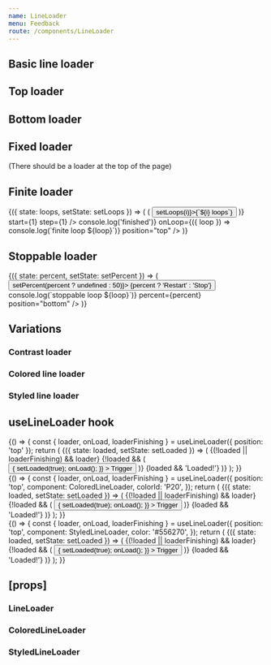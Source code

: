 ```yaml
---
name: LineLoader
menu: Feedback
route: /components/LineLoader
---
```



<PageTitle src="components/LineLoader" title="LineLoader" />

## Basic line loader

<Playground>
  <ThemeWrapper>
    <LineLoader />
  </ThemeWrapper>
</Playground>

## Top loader

<Playground>
  <ThemeWrapper>
    <LineLoader position="top" />
  </ThemeWrapper>
</Playground>

## Bottom loader

<Playground>
  <ThemeWrapper>
    <LineLoader position="bottom" />
  </ThemeWrapper>
</Playground>

## Fixed loader

<Playground>
  <ThemeWrapper>
    <LineLoader fixed position="top" />
    (There should be a loader at the top of the page)
  </ThemeWrapper>
</Playground>

## Finite loader

<Playground>
  <ThemeWrapper>
    <StateWrapper initialState={3}>
      {({ state: loops, setState: setLoops }) => (
        <React.Fragment>
          <Looper
            end={5}
            render={i => (
              <Rhythm key={i} m={1}>
                <Button color={i === loops ? 'primary' : 'neutral'} onClick={() => setLoops(i)}>{`${i} loops`}</Button>
              </Rhythm>
            )}
            start={1}
            step={1}
          />
          <LineLoader
            key={loops}
            loops={loops}
            onFinish={() => console.log('finished')}
            onLoop={({ loop }) => console.log(`finite loop ${loop}`)}
            position="top"
          />
        </React.Fragment>
      )}
    </StateWrapper>
  </ThemeWrapper>
</Playground>

## Stoppable loader

<Playground>
  <ThemeWrapper>
    <StateWrapper>
      {({ state: percent, setState: setPercent }) => (
        <React.Fragment>
          <Button color="primary" onClick={() => setPercent(percent ? undefined : 50)}>
            {percent ? 'Restart' : 'Stop'}
          </Button>
          <LineLoader
            onLoop={({ loop }) => console.log(`stoppable loop ${loop}`)}
            percent={percent}
            position="bottom"
          />
        </React.Fragment>
      )}
    </StateWrapper>
  </ThemeWrapper>
</Playground>

## Variations

### Contrast loader

<Playground>
  <ThemeWrapper contrast>
    <LineLoader contrast />
  </ThemeWrapper>
</Playground>

### Colored line loader

<Playground>
  <ColoredLineLoader colorId="P20" />
</Playground>

### Styled line loader

<Playground>
  <StyledLineLoader color="#556270" />
</Playground>

## useLineLoader hook

<Playground>
  {() => {
    const { loader, onLoad, loaderFinishing } = useLineLoader({ position: 'top' });
    return (
      <ThemeWrapper>
        <StateWrapper initialState={false}>
          {({ state: loaded, setState: setLoaded }) => (
            <React.Fragment>
              {(!loaded || loaderFinishing) && loader}
              {!loaded && (
                <Button
                  color="primary"
                  onClick={() => {
                    setLoaded(true);
                    onLoad();
                  }}
                >
                  Trigger
                </Button>
              )}
              {loaded && 'Loaded!'}
            </React.Fragment>
          )}
        </StateWrapper>
      </ThemeWrapper>
    );
  }}
</Playground>

<div style="height: 50px" />

<Playground>
  {() => {
    const { loader, onLoad, loaderFinishing } = useLineLoader({
      position: 'top',
      component: ColoredLineLoader,
      colorId: 'P20',
    });
    return (
      <ThemeWrapper>
        <StateWrapper initialState={false}>
          {({ state: loaded, setState: setLoaded }) => (
            <React.Fragment>
              {(!loaded || loaderFinishing) && loader}
              {!loaded && (
                <Button
                  color="primary"
                  onClick={() => {
                    setLoaded(true);
                    onLoad();
                  }}
                >
                  Trigger
                </Button>
              )}
              {loaded && 'Loaded!'}
            </React.Fragment>
          )}
        </StateWrapper>
      </ThemeWrapper>
    );
  }}
</Playground>

<div style="height: 50px" />

<Playground>
  {() => {
    const { loader, onLoad, loaderFinishing } = useLineLoader({
      position: 'top',
      component: StyledLineLoader,
      color: '#556270',
    });
    return (
      <ThemeWrapper>
        <StateWrapper initialState={false}>
          {({ state: loaded, setState: setLoaded }) => (
            <React.Fragment>
              {(!loaded || loaderFinishing) && loader}
              {!loaded && (
                <Button
                  color="primary"
                  onClick={() => {
                    setLoaded(true);
                    onLoad();
                  }}
                >
                  Trigger
                </Button>
              )}
              {loaded && 'Loaded!'}
            </React.Fragment>
          )}
        </StateWrapper>
      </ThemeWrapper>
    );
  }}
</Playground>

## \[props\]

### LineLoader

<Props of={LineLoader} />

### ColoredLineLoader

<Props of={ColoredLineLoader} />

### StyledLineLoader

<Props of={StyledLineLoader} />
